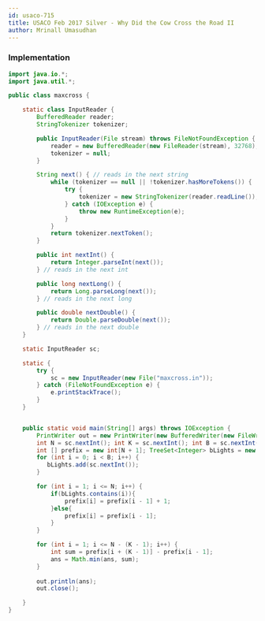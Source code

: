 ```yaml
---
id: usaco-715
title: USACO Feb 2017 Silver - Why Did the Cow Cross the Road II
author: Mrinall Umasudhan
---
```


### Implementation

<LanguageSection>
<JavaSection>

```java
import java.io.*;
import java.util.*;

public class maxcross {

    static class InputReader {
        BufferedReader reader;
        StringTokenizer tokenizer;

        public InputReader(File stream) throws FileNotFoundException {
            reader = new BufferedReader(new FileReader(stream), 32768);
            tokenizer = null;
        }

        String next() { // reads in the next string
            while (tokenizer == null || !tokenizer.hasMoreTokens()) {
                try {
                    tokenizer = new StringTokenizer(reader.readLine());
                } catch (IOException e) {
                    throw new RuntimeException(e);
                }
            }
            return tokenizer.nextToken();
        }

        public int nextInt() {
            return Integer.parseInt(next());
        } // reads in the next int

        public long nextLong() {
            return Long.parseLong(next());
        } // reads in the next long

        public double nextDouble() {
            return Double.parseDouble(next());
        } // reads in the next double
    }

    static InputReader sc;

    static {
        try {
            sc = new InputReader(new File("maxcross.in"));
        } catch (FileNotFoundException e) {
            e.printStackTrace();
        }
    }


    public static void main(String[] args) throws IOException {
        PrintWriter out = new PrintWriter(new BufferedWriter(new FileWriter("maxcross.out")));
        int N = sc.nextInt(); int K = sc.nextInt(); int B = sc.nextInt(); int ans = 1000000000;
        int [] prefix = new int[N + 1]; TreeSet<Integer> bLights = new TreeSet<>();
        for (int i = 0; i < B; i++) {
           bLights.add(sc.nextInt());
        }

        for (int i = 1; i <= N; i++) {
            if(bLights.contains(i)){
                prefix[i] = prefix[i - 1] + 1;
            }else{
                prefix[i] = prefix[i - 1];
            }
        }

        for (int i = 1; i <= N - (K - 1); i++) {
            int sum = prefix[i + (K - 1)] - prefix[i - 1];
            ans = Math.min(ans, sum);
        }
        
        out.println(ans);
        out.close();

    }
}
```

</JavaSection>
</LanguageSection>



